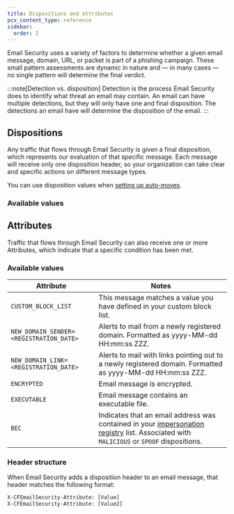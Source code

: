 ```yaml
---
title: Dispositions and attributes
pcx_content_type: reference
sidebar:
  order: 2
---
```



Email Security uses a variety of factors to determine whether a given email message, domain, URL, or packet is part of a <GlossaryTooltip term="phishing">phishing</GlossaryTooltip> campaign. These small pattern assessments are dynamic in nature and — in many cases — no single pattern will determine the final verdict.

:::note[Detection vs. disposition]
Detection is the process Email Security does to identify what threat an email may contain. An email can have multiple detections, but they will only have one and final disposition. The detections an email have will determine the disposition of the email.
:::

## Dispositions

Any traffic that flows through Email Security is given a final disposition, which represents our evaluation of that specific message. Each message will receive only one disposition header, so your organization can take clear and specific actions on different message types.

You can use disposition values when [setting up auto-moves](/cloudflare-one/email-security/auto-moves/).

### Available values

<Render file="email-security/dispositions-and-attributes" />

## Attributes 

Traffic that flows through Email Security can also receive one or more Attributes, which indicate that a specific condition has been met.

### Available values

| Attribute                               | Notes                                                                                                                                                                                                                               |
| --------------------------------------- | ----------------------------------------------------------------------------------------------------------------------------------------------------------------------------------------------------------------------------------- |
| `CUSTOM_BLOCK_LIST`                     | This message matches a value you have defined in your custom block list.                                                                                                                                                            |
| `NEW_DOMAIN_SENDER=<REGISTRATION_DATE>` | Alerts to mail from a newly registered domain. Formatted as yyyy-MM-dd HH:mm:ss ZZZ.                                                                                                                                                |
| `NEW_DOMAIN_LINK=<REGISTRATION_DATE>`   | Alerts to mail with links pointing out to a newly registered domain. Formatted as yyyy-MM-dd HH:mm:ss ZZZ.                                                                                                                          |
| `ENCRYPTED`                             | Email message is encrypted.                                                                                                                                                                                                         |
| `EXECUTABLE`                            | Email message contains an executable file.                                                                                                                                                                                          |
| `BEC`                                   | Indicates that an email address was contained in your [impersonation registry](/cloudflare-one/email-security/detection-settings/impersonation-registry/) list. Associated with `MALICIOUS` or `SPOOF` dispositions. |

### Header structure

When Email Security adds a disposition header to an email message, that header matches the following format:

```txt
X-CFEmailSecurity-Attribute: [Value]
X-CFEmailSecurity-Attribute: [Value2]
```
